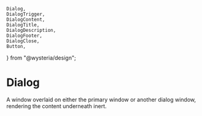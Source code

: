     Dialog,
    DialogTrigger,
    DialogContent,
    DialogTitle,
    DialogDescription,
    DialogFooter,
    DialogClose,
    Button,
} from "@wysteria/design";

# Dialog

A window overlaid on either the primary window or another dialog window, rendering the content underneath inert.

<ComponentPreview>
    <Dialog modal>
        <DialogTrigger>
            <Button leftIcon="Person">Edit Profile</Button>
        </DialogTrigger>
        <DialogContent>
            <DialogClose />
            <DialogTitle>Edit profile</DialogTitle>
            <DialogDescription>
                Make changes to your profile here. Click save when you're done.
            </DialogDescription>
            <DialogFooter>
                <DialogClose>
                    <Button variant="text">Cancel</Button>
                </DialogClose>
                <Button>Save</Button>
            </DialogFooter>
        </DialogContent>
    </Dialog>
</ComponentPreview>
